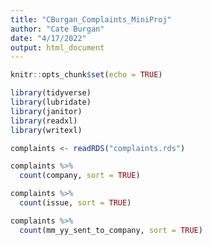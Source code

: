 ```yaml
---
title: "CBurgan_Complaints_MiniProj"
author: "Cate Burgan"
date: "4/17/2022"
output: html_document
---
```


```r
knitr::opts_chunk$set(echo = TRUE)

library(tidyverse)
library(lubridate)
library(janitor)
library(readxl)
library(writexl)

complaints <- readRDS("complaints.rds")

```





```r
complaints %>%
  count(company, sort = TRUE)
```



```r
complaints %>%
  count(issue, sort = TRUE)
```
```r
complaints %>%
  count(mm_yy_sent_to_company, sort = TRUE)
```

